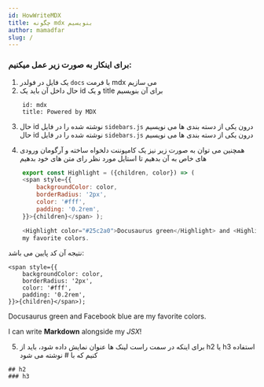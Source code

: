 ```yaml
---
id: HowWriteMDX
title: چگونه mdx بنویسیم
author: mamadfar
slug: /
---
```


### برای اینکار به صورت زیر عمل میکنیم:

1. یک فایل در فولدر `docs` با فرمت mdx می سازیم
2. حال داخل آن باید یک id و یک title برای آن بنویسیم

<div dir="ltr">

```mdx
    id: mdx
    title: Powered by MDX
```

</div>

3. حال id نوشته شده را در فایل `sidebars.js` درون یکی از دسته بندی ها می نویسیم
حال id نوشته شده را در فایل
<code>sidebars.js</code>
درون یکی از دسته بندی ها می نویسیم

4. همچنین می توان به صورت زیر نیز یک کامپوننت دلخواه ساخته و آرگومان ورودی های خاص به آن بدهیم تا استایل مورد نظر رای متن های خود بدهیم

<div dir="ltr">

```javascript
    export const Highlight = ({children, color}) => (
    <span style={{
        backgroundColor: color,
        borderRadius: '2px',
        color: '#fff',
        padding: '0.2rem',
    }}>{children}</span> );

    <Highlight color="#25c2a0">Docusaurus green</Highlight> and <Highlight color="#1877F2">Facebook blue</Highlight> are
    my favorite colors.
```

</div>

نتیجه آن کد پایین می باشد:

    <span style={{
        backgroundColor: color,
        borderRadius: '2px',
        color: '#fff',
        padding: '0.2rem',
    }}>{children}</span>);

<Highlight color="#25c2a0">Docusaurus green</Highlight> and <Highlight color="#1877F2">Facebook
    blue</Highlight> are my favorite colors.

I can write **Markdown** alongside my _JSX_!

5. برای اینکه در سمت راست لینک ها عنوان نمایش داده شود، باید از h2 یا h3 استفاده کنیم که با # نوشته می شود

<div dir="ltr">

    ## h2
    ### h3

</div>
